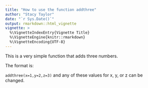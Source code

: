 ```yaml
---
title: "How to use the function addthree"
author: "Stacy Taylor"
date: "`r Sys.Date()`"
output: rmarkdown::html_vignette
vignette: >
  %\VignetteIndexEntry{Vignette Title}
  %\VignetteEngine{knitr::rmarkdown}
  %\VignetteEncoding{UTF-8}
---
```


This is a very simple function that adds three numbers.

The format is:

`addthree(x=1,y=2,z=3)` and any of these values for x, y, or z can be changed.
